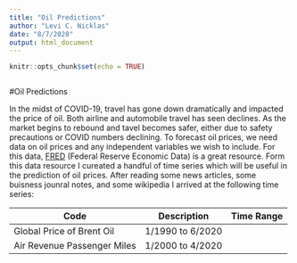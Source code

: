 ```yaml
---
title: "Oil Predictions"
author: "Levi C. Nicklas"
date: "8/7/2020"
output: html_document
---
```


```r
knitr::opts_chunk$set(echo = TRUE)



```

#Oil Predictions

In the midst of COVID-19, travel has gone down dramatically and impacted the price of oil. Both airline and automobile travel has seen declines. As the market begins to rebound and tavel becomes safer, either due to safety precautions or COVID numbers declining. To forecast oil prices, we need data on oil prices and any independent variables we wish to include. For this data, [FRED](https://fred.stlouisfed.org/) (Federal Reserve Economic Data) is a great resource. Form this data resource I cureated a handful of time series which will be useful in the prediction of oil prices. After reading some news articles, some buisness jounral notes, and some wikipedia I arrived at the following time series: 

Code | Description | Time Range
-----|-------------|------------
 | Global Price of Brent Oil | 1/1990 to 6/2020
 | Air Revenue Passenger Miles |1/2000 to 4/2020